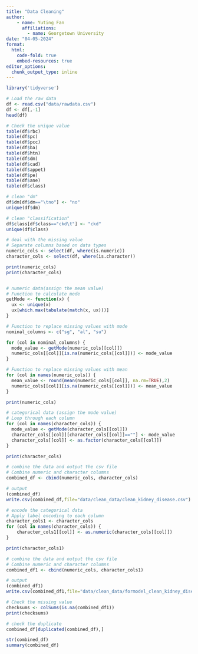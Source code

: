 ```yaml
---
title: "Data Cleaning"
author:
    - name: Yuting Fan
      affiliations:
        - name: Georgetown University
date: "04-05-2024"
format:  
  html:
    code-fold: true
    embed-resources: true
editor_options: 
  chunk_output_type: inline
---
```


```r
library('tidyverse')

# Load the raw data
df <- read.csv("data/rawdata.csv")
df <- df[,-1]
head(df)
```

```r
# Check the unique value 
table(df$rbc)
table(df$pc)
table(df$pcc)
table(df$ba)
table(df$htn)
table(df$dm)
table(df$cad)
table(df$appet)
table(df$pe)
table(df$ane)
table(df$class)
```
```r
# clean "dm"
df$dm[df$dm=="\tno"] <- "no"
unique(df$dm)

# clean "classification"
df$class[df$class=="ckd\t"] <- "ckd"
unique(df$class)
```

```r
# deal with the missing value
# Separate columns based on data types
numeric_cols <- select(df, where(is.numeric))
character_cols <- select(df, where(is.character))

print(numeric_cols)
print(character_cols)


# numeric data(assign the mean value)
# Function to calculate mode
getMode <- function(x) {
  ux <- unique(x)
  ux[which.max(tabulate(match(x, ux)))]
}

# Function to replace missing values with mode
nominal_columns <- c("sg", "al", "su")

for (col in nominal_columns) {
  mode_value <- getMode(numeric_cols[[col]])
  numeric_cols[[col]][is.na(numeric_cols[[col]])] <- mode_value
}

# Function to replace missing values with mean
for (col in names(numeric_cols)) {
  mean_value <- round(mean(numeric_cols[[col]], na.rm=TRUE),2)
  numeric_cols[[col]][is.na(numeric_cols[[col]])] <- mean_value
}

print(numeric_cols)

# categorical data (assign the mode value)
# Loop through each column
for (col in names(character_cols)) {
  mode_value <- getMode(character_cols[[col]])
  character_cols[[col]][character_cols[[col]]==""] <- mode_value
  character_cols[[col]] <- as.factor(character_cols[[col]])
}

print(character_cols)

# combine the data and output the csv file
# Combine numeric and character columns
combined_df <- cbind(numeric_cols, character_cols)

# output
(combined_df)
write.csv(combined_df,file="data/clean_data/clean_kidney_disease.csv")
```

```r
# encode the categorical data
# Apply label encoding to each column
character_cols1 <- character_cols
for (col in names(character_cols)) {
    character_cols1[[col]] <- as.numeric(character_cols[[col]])
}

print(character_cols1)

# combine the data and output the csv file
# Combine numeric and character columns
combined_df1 <- cbind(numeric_cols, character_cols1)

# output
(combined_df1)
write.csv(combined_df1,file="data/clean_data/formodel_clean_kidney_disease.csv")
```


```r
# Check the missing value
checksums <- colSums(is.na(combined_df1))
print(checksums)

# check the duplicate
combined_df[duplicated(combined_df),]

str(combined_df)
summary(combined_df)
```